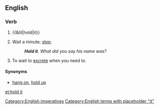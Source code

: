 ==English==

===Verb===
{{en-verb|inf=[[hold]] [[it]]|holds it|holding it|held it}}

# {{&lit|hold|it}}
# {{context|as imperative}} Wait a minute; [[stop]].
#: '''''Hold it'''. What did you say his name was?''
# To wait to [[excrete]] when you need to.

====Synonyms====
* {{sense|stop}} [[hang on]], [[hold up]]

[[Category:English imperatives]]
[[Category:English terms with placeholder "it"]]
[[et:hold it]]